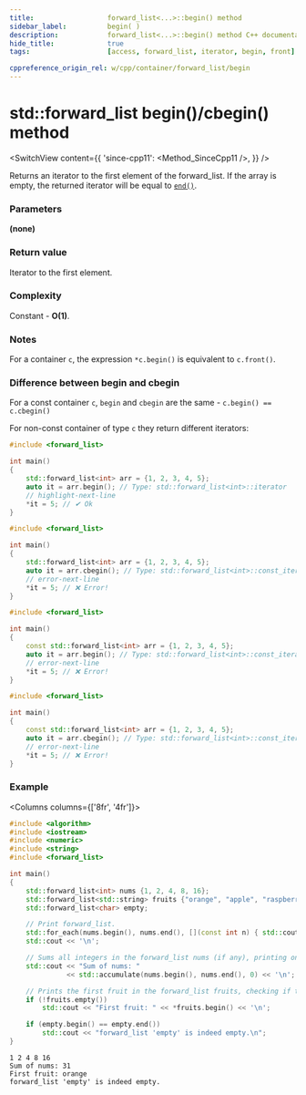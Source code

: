 ```yaml
---
title:					forward_list<...>::begin() method
sidebar_label:			begin( )
description:			forward_list<...>::begin() method C++ documentation
hide_title:				true
tags:					[access, forward_list, iterator, begin, front]

cppreference_origin_rel: w/cpp/container/forward_list/begin
---
```



<!-- Terms -->

<!----------------- Codes ---------------------->

<!-- begin() -->

# std::forward_list begin()/cbegin() method

<SwitchView content={{
	'since-cpp11': <Method_SinceCpp11 />,
}} />

Returns an <Tooltip title={Term_ContAlias_Iterator}>iterator</Tooltip> to the first element of the forward_list.
If the array is empty, the returned iterator will be equal to [`end()`](end).

### Parameters

**(none)**

### Return value

Iterator to the first element.

### Complexity

Constant - **O(1)**.

### Notes

For a container `c`, the expression `*c.begin()` is equivalent to `c.front()`.

### Difference between begin and cbegin

For a const container `c`, `begin` and `cbegin` are the same - `c.begin() == c.cbegin()`

For non-const container of type `c` they return different iterators:

<Tabs>
<TabItem value="non-const-container" label="Non const container" default>

<Tabs>
<TabItem value="begin" label="begin" default>

```cpp
#include <forward_list>

int main()
{
    std::forward_list<int> arr = {1, 2, 3, 4, 5};
    auto it = arr.begin(); // Type: std::forward_list<int>::iterator
    // highlight-next-line
    *it = 5; // ✔ Ok
}
```

</TabItem>
<TabItem value="cbegin" label="cbegin" default>

```cpp
#include <forward_list>

int main()
{
    std::forward_list<int> arr = {1, 2, 3, 4, 5};
    auto it = arr.cbegin(); // Type: std::forward_list<int>::const_iterator
    // error-next-line
    *it = 5; // ❌ Error!
}
```

</TabItem>
</Tabs>

</TabItem>
<TabItem value="const-container" label="Const container">

<Tabs>
<TabItem value="begin" label="begin" default>

```cpp
#include <forward_list>

int main()
{
    const std::forward_list<int> arr = {1, 2, 3, 4, 5};
    auto it = arr.begin(); // Type: std::forward_list<int>::const_iterator
    // error-next-line
    *it = 5; // ❌ Error!
}
```

</TabItem>
<TabItem value="cbegin" label="cbegin" default>

```cpp
#include <forward_list>

int main()
{
    const std::forward_list<int> arr = {1, 2, 3, 4, 5};
    auto it = arr.cbegin(); // Type: std::forward_list<int>::const_iterator
    // error-next-line
    *it = 5; // ❌ Error!
}
```

</TabItem>
</Tabs>

</TabItem>
</Tabs>

### Example

<Columns columns={['8fr', '4fr']}>
<div>

```cpp title='Main.cpp' showLineNumbers
#include <algorithm>
#include <iostream>
#include <numeric>
#include <string>
#include <forward_list>

int main()
{
    std::forward_list<int> nums {1, 2, 4, 8, 16};
    std::forward_list<std::string> fruits {"orange", "apple", "raspberry"};
    std::forward_list<char> empty;

    // Print forward_list.
    std::for_each(nums.begin(), nums.end(), [](const int n) { std::cout << n << ' '; });
    std::cout << '\n';

    // Sums all integers in the forward_list nums (if any), printing only the result.
    std::cout << "Sum of nums: "
              << std::accumulate(nums.begin(), nums.end(), 0) << '\n';

    // Prints the first fruit in the forward_list fruits, checking if there is any.
    if (!fruits.empty())
        std::cout << "First fruit: " << *fruits.begin() << '\n';

    if (empty.begin() == empty.end())
        std::cout << "forward_list 'empty' is indeed empty.\n";
}
```

</div>
<div>

```plaintext title="Output"
1 2 4 8 16
Sum of nums: 31
First fruit: orange
forward_list 'empty' is indeed empty.
```

</div>
</Columns>
